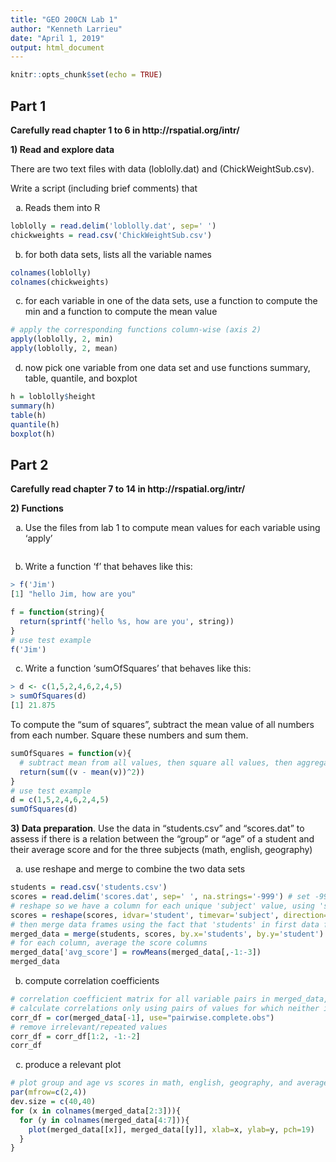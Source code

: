 ```yaml
---
title: "GEO 200CN Lab 1"
author: "Kenneth Larrieu"
date: "April 1, 2019"
output: html_document
---
```


```r
knitr::opts_chunk$set(echo = TRUE)
```

## Part 1


__Carefully read chapter 1 to 6 in http://rspatial.org/intr/ __


__1) Read and explore data __

There are two text files with data (loblolly.dat) and (ChickWeightSub.csv). 

Write a script (including brief comments) that

a) Reads them into R

```r
loblolly = read.delim('loblolly.dat', sep=' ')
chickweights = read.csv('ChickWeightSub.csv')
```

b) for both data sets, lists all the variable names

```r
colnames(loblolly)
colnames(chickweights)
```

c) for each variable in one of the data sets, use a function to compute the min and a function to compute the mean value 

```r
# apply the corresponding functions column-wise (axis 2)
apply(loblolly, 2, min)
apply(loblolly, 2, mean)
```

d) now pick one variable from one data set and use functions summary, table, quantile, and boxplot

```r
h = loblolly$height
summary(h)
table(h)
quantile(h)
boxplot(h)
```


## Part 2

__Carefully read chapter 7 to 14 in http://rspatial.org/intr/ __


__2) Functions__

a) Use the files from lab 1 to compute mean values for each variable using 'apply'

```r

```

b) Write a function 'f' that behaves like this:

```r
> f('Jim')
[1] "hello Jim, how are you"
```

```r
f = function(string){
  return(sprintf('hello %s, how are you', string))
}
# use test example
f('Jim')
```

c) Write a function 'sumOfSquares' that behaves like this:

```r
> d <- c(1,5,2,4,6,2,4,5)
> sumOfSquares(d)
[1] 21.875
```

To compute the "sum of squares", subtract the mean value of all numbers from each number. Square these numbers and sum them.

```r
sumOfSquares = function(v){
  # subtract mean from all values, then square all values, then aggregate by summing
  return(sum((v - mean(v))^2))
}
# use test example
d = c(1,5,2,4,6,2,4,5)
sumOfSquares(d)
```


__3) Data preparation__. Use the data in "students.csv" and "scores.dat" to assess if there is a relation between the "group" or "age" of a student and their average score and for the three subjects (math, english, geography)

a) use reshape and merge to combine the two data sets

```r
students = read.csv('students.csv')
scores = read.delim('scores.dat', sep=' ', na.strings='-999') # set -999 in original data set to NA type
# reshape so we have a column for each unique 'subject' value, using 'student' to identify corresponding row
scores = reshape(scores, idvar='student', timevar='subject', direction='wide')
# then merge data frames using the fact that 'students' in first data frame corresponds to 'student' in second data frame 
merged_data = merge(students, scores, by.x='students', by.y='student')
# for each column, average the score columns
merged_data['avg_score'] = rowMeans(merged_data[,-1:-3])
merged_data
```

b) compute correlation coefficients

```r
# correlation coefficient matrix for all variable pairs in merged_data, omitting student column
# calculate correlations only using pairs of values for which neither is NA
corr_df = cor(merged_data[-1], use="pairwise.complete.obs")
# remove irrelevant/repeated values
corr_df = corr_df[1:2, -1:-2]
corr_df
```

c) produce a relevant plot

```r
# plot group and age vs scores in math, english, geography, and average scores
par(mfrow=c(2,4))
dev.size = c(40,40)
for (x in colnames(merged_data[2:3])){
  for (y in colnames(merged_data[4:7])){
    plot(merged_data[[x]], merged_data[[y]], xlab=x, ylab=y, pch=19)
  }
}
```
